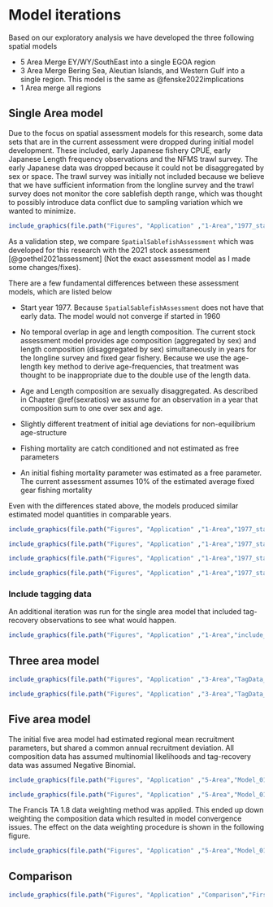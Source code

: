 # Model iterations {#modelIterations}

Based on our exploratory analysis we have developed the three following spatial models

- 5 Area Merge EY/WY/SouthEast into a single EGOA region
- 3 Area Merge Bering Sea, Aleutian Islands, and Western Gulf into a single region. This model is the same as @fenske2022implications
- 1 Area merge all regions


## Single Area model {-}

Due to the focus on spatial assessment models for this research, some data sets that are in the current assessment were dropped during initial model development. These included, early Japanese fishery CPUE, early Japanese Length frequency observations and the NFMS trawl survey. The early Japanese data was dropped because it could not be disaggregated by sex or space. The trawl survey was initially not included because we believe that we have sufficient information from the longline survey and the trawl survey does not monitor the core sablefish depth range, which was thought to possibly introduce data conflict due to sampling variation which we wanted to minimize.

```r
include_graphics(file.path("Figures", "Application" ,"1-Area","1977_start","Observation_Frequency.png"))
```


As a validation step, we compare `SpatialSablefishAssessment` which was developed for this research with the 2021 stock assessment [@goethel2021assessment] (Not the exact assessment model as I made some changes/fixes).

There are a few fundamental differences between these assessment models, which are listed below


- Start year 1977. Because `SpatialSablefishAssessment` does not have that early data. The model would not converge if started in 1960
- No temporal overlap in age and length composition. The current stock assessment model provides age composition (aggregated by sex) and length composition (disaggregated by sex) simultaneously in years for the longline survey and fixed gear fishery. Because we use the age-length key method to derive age-frequencies, that treatment was thought to be inappropriate due to the double use of the length data.
- Age and Length composition are sexually disaggregated. As described in Chapter \@ref(sexratios) we assume for an observation in a year that composition sum to one over sex and age.

- Slightly different treatment of initial age deviations for non-equilibrium age-structure

- Fishing mortality are catch conditioned and not estimated as free parameters

- An initial fishing mortality parameter was estimated as a free parameter. The current assessment assumes 10\% of the estimated average fixed gear fishing mortality


Even with the differences stated above, the models produced similar estimated model quantities in comparable years.



```r
include_graphics(file.path("Figures", "Application" ,"1-Area","1977_start","compare_SSB.png"))
```

```r
include_graphics(file.path("Figures", "Application" ,"1-Area","1977_start","compare_Fs.png"))
```

```r
include_graphics(file.path("Figures", "Application" ,"1-Area","1977_start","compare_Recruitment.png"))
```

```r
include_graphics(file.path("Figures", "Application" ,"1-Area","1977_start","compare_srv1_dom_ll.png"))
```


### Include tagging data {-}

An additional iteration was run for the single area model that included tag-recovery observations to see what would happen. 


```r
include_graphics(file.path("Figures", "Application" ,"1-Area","include_tag_data","SSB_w_wo_tag.png"))
```


## Three area model {-}


```r
include_graphics(file.path("Figures", "Application" ,"3-Area","TagData_01","Est_movement.png"))
```



```r
include_graphics(file.path("Figures", "Application" ,"3-Area","TagData_01","regional_ssb.png"))
```

## Five area model {-}

The initial five area model had estimated regional mean recruitment parameters, but shared a common annual recruitment deviation. All composition data has assumed multinomial likelihoods and tag-recovery data was assumed Negative Binomial.

```r
include_graphics(file.path("Figures", "Application" ,"5-Area","Model_01","Est_movement.png"))
```


```r
include_graphics(file.path("Figures", "Application" ,"5-Area","Model_01","regional_ssb.png"))
```


The Francis TA 1.8 data weighting method was applied. This ended up down weighting the composition data which resulted in model convergence issues. The effect on the data weighting procedure is shown in the following figure.

```r
include_graphics(file.path("Figures", "Application" ,"5-Area","Model_01","ReWeighted_SSBs.png"))
```


## Comparison {-}


```r
include_graphics(file.path("Figures", "Application" ,"Comparison","FirstAttempt","SSB_summarise_over_models.png"))
```

